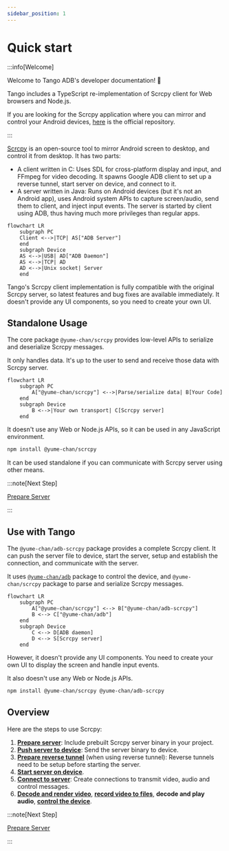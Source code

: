 ```yaml
---
sidebar_position: 1
---
```


# Quick start

:::info[Welcome]

Welcome to Tango ADB's developer documentation! :tada:

Tango includes a TypeScript re-implementation of Scrcpy client for Web browsers and Node.js.

If you are looking for the Scrcpy application where you can mirror and control your Android devices, [here](https://github.com/Genymobile/scrcpy) is the official repository.

:::

[Scrcpy](https://github.com/Genymobile/scrcpy) is an open-source tool to mirror Android screen to desktop, and control it from desktop. It has two parts:

* A client written in C: Uses SDL for cross-platform display and input, and FFmpeg for video decoding. It spawns Google ADB client to set up a reverse tunnel, start server on device, and connect to it.
* A server written in Java: Runs on Android devices (but it's not an Android app), uses Android system APIs to capture screen/audio, send them to client, and inject input events. The server is started by client using ADB, thus having much more privileges than regular apps.

```mermaid
flowchart LR
    subgraph PC
    Client <-->|TCP| AS["ADB Server"]
    end
    subgraph Device
    AS <-->|USB| AD["ADB Daemon"]
    AS <-->|TCP| AD
    AD <-->|Unix socket| Server
    end
```

Tango's Scrcpy client implementation is fully compatible with the original Scrcpy server, so latest features and bug fixes are available immediately. It doesn't provide any UI components, so you need to create your own UI.

## Standalone Usage

The core package `@yume-chan/scrcpy` provides low-level APIs to serialize and deserialize Scrcpy messages.

It only handles data. It's up to the user to send and receive those data with Scrcpy server.

```mermaid
flowchart LR
    subgraph PC
        A["@yume-chan/scrcpy"] <-->|Parse/serialize data| B[Your Code]
    end
    subgraph Device
        B <-->|Your own transport| C[Scrcpy server]
    end
```

It doesn't use any Web or Node.js APIs, so it can be used in any JavaScript environment.

```sh npm2yarn
npm install @yume-chan/scrcpy
```

It can be used standalone if you can communicate with Scrcpy server using other means.

:::note[Next Step]

[Prepare Server](./prepare-server.mdx)

:::

## Use with Tango

The `@yume-chan/adb-scrcpy` package provides a complete Scrcpy client. It can push the server file to device, start the server, setup and establish the connection, and communicate with the server.

It uses [`@yume-chan/adb`](../tango/index.mdx) package to control the device, and `@yume-chan/scrcpy` package to parse and serialize Scrcpy messages.

```mermaid
flowchart LR
    subgraph PC
        A["@yume-chan/scrcpy"] <--> B["@yume-chan/adb-scrcpy"]
        B <--> C["@yume-chan/adb"]
    end
    subgraph Device
        C <--> D[ADB daemon]
        D <--> S[Scrcpy server]
    end
```

However, it doesn't provide any UI components. You need to create your own UI to display the screen and handle input events.

It also doesn't use any Web or Node.js APIs.

```sh npm2yarn
npm install @yume-chan/scrcpy @yume-chan/adb-scrcpy
```

## Overview

Here are the steps to use Scrcpy:

1. [**Prepare server**](./prepare-server.mdx): Include prebuilt Scrcpy server binary in your project.
2. [**Push server to device**](./push-server.mdx): Send the server binary to device.
3. [**Prepare reverse tunnel**](./connect-server.mdx#reverse-tunnel) (when using reverse tunnel): Reverse tunnels need to be setup before starting the server.
4. [**Start server on device**](./start-server.mdx).
5. [**Connect to server**](./connect-server.mdx): Create connections to transmit video, audio and control messages.
6. [**Decode and render video**](./video/index.mdx), [**record video to files**](./video/record.mdx), **decode and play audio**, [**control the device**](./control/index.mdx).

:::note[Next Step]

[Prepare Server](./prepare-server.mdx)

:::
